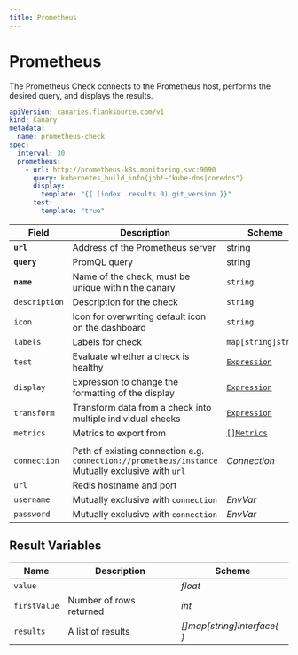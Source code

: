 ```yaml
---
title: Prometheus
---
```


# <Icon name="prometheus" /> Prometheus

The Prometheus Check connects to the Prometheus host, performs the desired query, and displays the results.

```yaml
apiVersion: canaries.flanksource.com/v1
kind: Canary
metadata:
  name: prometheus-check
spec:
  interval: 30
  prometheus:
    - url: http://prometheus-k8s.monitoring.svc:9090
      query: kubernetes_build_info{job!~"kube-dns|coredns"}
      display:
        template: "{{ (index .results 0).git_version }}"
      test:
        template: "true"

```

| Field | Description | Scheme | Required |
| ----- | ----------- | ------ | -------- |
| **`url`** | Address of the Prometheus server | string | Yes |
| **`query`** | PromQL query | string | Yes |
| **`name`**    | Name of the check, must be unique within the canary         | `string`                                     | Yes      |
| `description` | Description for the check                                   | `string`                                     |          |
| `icon`        | Icon for overwriting default icon on the dashboard          | `string`                                     |          |
| `labels`      | Labels for check                                            | `map[string]string`                          |          |
| `test`        | Evaluate whether a check is healthy                         | [`Expression`](../concepts/health-evaluation)  |          |
| `display`     | Expression to change the formatting of the display          | [`Expression`](../concepts/display-formatting) |          |
| `transform`   | Transform data from a check into multiple individual checks | [`Expression`](../concepts/transforms)          |          |
| `metrics`     | Metrics to export from                                      | [`[]Metrics`](../concepts/metrics-exporter)    |          |
|  |  |  | |
| `connection` | Path of existing connection e.g. `connection://prometheus/instance`<br />Mutually exclusive with `url` <br /><Commercial /> | <CommonLink to="connection" >*Connection*</CommonLink> | |
| `url` | Redis hostname and port |  | |
| `username` | Mutually exclusive with `connection` | <CommonLink to="authentication" anchor="envvar">*EnvVar*</CommonLink> | |
| `password` | Mutually exclusive with `connection` | <CommonLink to="authentication" anchor="envvar">*EnvVar*</CommonLink> | |

## Result Variables

| Name         | Description             | Scheme                     |
| ------------ | ----------------------- | -------------------------- |
| `value`      |                         | *float*                    |
| `firstValue` | Number of rows returned | *int*                      |
| `results`    | A list of results       | *[]map[string]interface{ }* |
